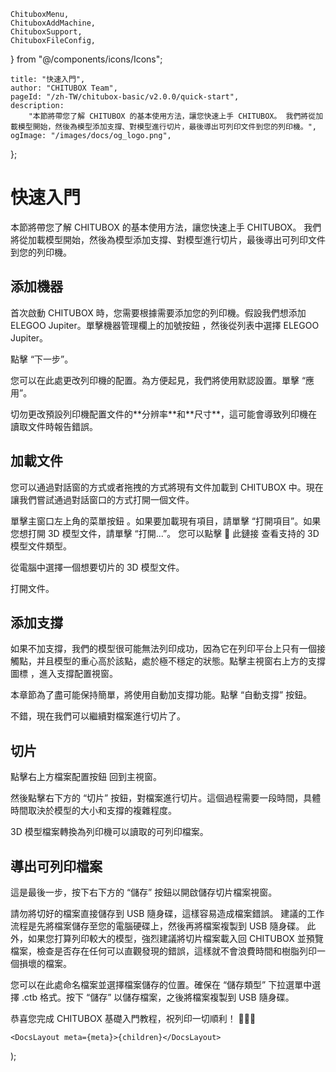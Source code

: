 	ChituboxMenu,
	ChituboxAddMachine,
	ChituboxSupport,
	ChituboxFileConfig,
} from "@/components/icons/Icons";

	title: "快速入門",
	author: "CHITUBOX Team",
	pageId: "/zh-TW/chitubox-basic/v2.0.0/quick-start",
	description:
		"本節將帶您了解 CHITUBOX 的基本使用方法，讓您快速上手 CHITUBOX。 我們將從加載模型開始，然後為模型添加支撐、對模型進行切片，最後導出可列印文件到您的列印機。",
	ogImage: "/images/docs/og_logo.png",
};

# 快速入門

本節將帶您了解 CHITUBOX 的基本使用方法，讓您快速上手 CHITUBOX。 我們將從加載模型開始，然後為模型添加支撐、對模型進行切片，最後導出可列印文件到您的列印機。

## 添加機器

首次啟動 CHITUBOX 時，您需要根據需要添加您的列印機。假設我們想添加 ELEGOO Jupiter。單擊機器管理欄上的加號按鈕 <ChituboxAddMachine size={24} />，然後從列表中選擇 ELEGOO Jupiter。

<ImageContainer>
	<AntdImage
		src={
			"/images/docs/zh-TW/chitubox-basic/2.x.x/003-quick-start-add-machines.png"
		}
	/>
</ImageContainer>

點擊 “下一步”。

<ImageContainer>
	<AntdImage
		src={
			"/images/docs/zh-TW/chitubox-basic/2.x.x/003-quick-start-configurations.png"
		}
	/>
</ImageContainer>

您可以在此處更改列印機的配置。為方便起見，我們將使用默認設置。單擊 “應用”。

<Admonition type="warning" title="警告">
	切勿更改預設列印機配置文件的**分辨率**和**尺寸**，這可能會導致列印機在讀取文件時報告錯誤。
</Admonition>

## 加載文件

您可以通過對話窗的方式或者拖拽的方式將現有文件加載到 CHITUBOX 中。現在讓我們嘗試通過對話窗口的方式打開一個文件。

單擊主窗口左上角的菜單按鈕 <ChituboxMenu size={24} />。如果要加載現有項目，請單擊 “打開項目”。如果您想打開 3D 模型文件，請單擊 “打開...”。 您可以點擊 <NextLink href="/zh-TW/docs/chitubox-basic/latest/introduction#supported-file-formats">🔗 此鏈接</NextLink> 查看支持的 3D 模型文件類型。

從電腦中選擇一個想要切片的 3D 模型文件。

<ImageContainer>
	<AntdImage
		src={
			"/images/docs/zh-CN/chitubox-basic/2.x.x/003-quick-start-open-files.png"
		}
	/>
</ImageContainer>

打開文件。

<ImageContainer>
	<AntdImage
		src={
			"/images/docs/zh-TW/chitubox-basic/2.x.x/003-quick-start-open-files-2.png"
		}
	/>
</ImageContainer>

## 添加支撐

如果不加支撐，我們的模型很可能無法列印成功，因為它在列印平台上只有一個接觸點，并且模型的重心高於該點，處於極不穩定的狀態。點擊主視窗右上方的支撐圖標 <ChituboxSupport size={24} />，進入支撐配置視窗。

<ImageContainer>
	<AntdImage
		src={
			"/images/docs/zh-TW/chitubox-basic/2.x.x/003-quick-start-support.png"
		}
	/>
</ImageContainer>

本章節為了盡可能保持簡單，將使用自動加支撐功能。點擊 “自動支撐” 按鈕。

<ImageContainer>
	<AntdImage
		src={
			"/images/docs/zh-TW/chitubox-basic/2.x.x/003-quick-start-supported.png"
		}
	/>
</ImageContainer>

不錯，現在我們可以繼續對檔案進行切片了。

## 切片

點擊右上方檔案配置按鈕 <ChituboxFileConfig size={24} /> 回到主視窗。

<ImageContainer>
	<AntdImage
		src={
			"/images/docs/zh-TW/chitubox-basic/2.x.x/003-quick-start-slice.png"
		}
	/>
</ImageContainer>

然後點擊右下方的 “切片” 按鈕，對檔案進行切片。這個過程需要一段時間，具體時間取決於模型的大小和支撐的複雜程度。

<ImageContainer>
	<AntdImage
		src={
			"/images/docs/zh-TW/chitubox-basic/2.x.x/003-quick-start-slice-2.png"
		}
	/>
</ImageContainer>

3D 模型檔案轉換為列印機可以讀取的可列印檔案。

## 導出可列印檔案

這是最後一步，按下右下方的 “儲存” 按鈕以開啟儲存切片檔案視窗。

<Admonition type="warning" title="警告">
	請勿將切好的檔案直接儲存到 USB 隨身碟，這樣容易造成檔案錯誤。
	建議的工作流程是先將檔案儲存至您的電腦硬碟上，然後再將檔案複製到 USB
	隨身碟。 此外，如果您打算列印較大的模型，強烈建議將切片檔案載入回 CHITUBOX
	並預覽檔案，檢查是否存在任何可以直觀發現的錯誤，這樣就不會浪費時間和樹脂列印一個損壞的檔案。
</Admonition>

<ImageContainer>
	<AntdImage
		src={
			"/images/docs/zh-CN/chitubox-basic/2.x.x/003-quick-start-save-as.png"
		}
	/>
</ImageContainer>

您可以在此處命名檔案並選擇檔案儲存的位置。確保在 “儲存類型” 下拉選單中選擇 .ctb 格式。按下 “儲存” 以儲存檔案，之後將檔案複製到 USB 隨身碟。

恭喜您完成 CHITUBOX 基礎入門教程，祝列印一切順利！ 🎉🎉🎉

	<DocsLayout meta={meta}>{children}</DocsLayout>
);
